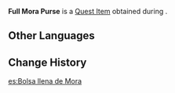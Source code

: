 {{Item Infobox
|id           = 101668
|image        = Item Bag of Mora.png
|type         = Quest Items
|description  = A Mora purse you found in a treasure chest. Compared to the previous purse you found, this one provides a decent amount more comfort.
|source1      = [[Starting From Zero]]
}}
'''Full Mora Purse''' is a [[Quest Item]] obtained during {{Quest|Starting From Zero}}.

==Other Languages==
{{Other Languages
|default_hidden = 1
|en      = Full Mora Purse
|zhs     = 充实的摩拉袋
|zhs_rm  = Chōngshí de Mólā Dài
|zht     = 充實的摩拉袋
|zht_rm  = Chōngshí de Mólā Dài
|ja      = どっさりとしたモラ袋
|ja_rm   = Dossari to Shita Mora Bukuro
|ko      = 묵직한 모라 주머니
|es      = Bolsa llena de Mora
|fr      = Bourse de moras remplie
|ru      = Увесистый кошелёк с морой
|th      = ถุงใส่ Mora ที่แน่นปึ้ก
|th_rm   = 
|vi      = Túi Mora Đầy Tràn
|de      = Gefüllter Mora-Geldbeutel
|id      = Dompet Mora yang Berat
|pt      = Saco de Mora Cheio
|tr      = Dolu Mora Kesesi
|it      = Sacchetto di Mora pesante
}}

==Change History==
{{Change History|2.4}}

[[es:Bolsa llena de Mora]]
